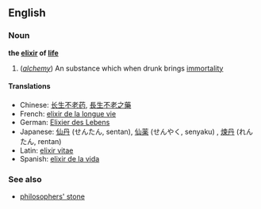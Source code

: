 ==English==
===Noun===
'''the [[elixir]] of [[life]]'''<!-- seems to be capitalised all or most of the time... -->

#(''[[alchemy]]'') An substance which when drunk brings [[immortality]]

====Translations====
*Chinese: [[长生不老药]], [[長生不老之藥]]<!-- not 100% positive either is idiomatic - may be circumlocutions -->
*French: [[elixir de la longue vie]]
*German: [[Elixier des Lebens]]
*Japanese: [[仙丹]] (せんたん, sentan), [[仙薬]] (せんやく, senyaku)<!-- maybe only figurative? -->, [[煉丹]] (れんたん, rentan)<!-- maybe not the same as the western one -->
*Latin: [[elixir vitae]]
*Spanish: [[elixir de la vida]]<!-- hopefully not just in harry potter books -->

===See also===
*[[philosophers' stone]]<!-- probably should be capitalised too -->
